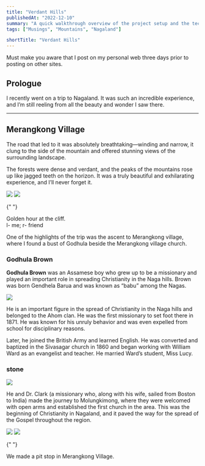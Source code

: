 ```yaml
---
title: "Verdant Hills"
publishedAt: "2022-12-10"
summary: "A quick walkthrough overview of the project setup and the technology stack we used."
tags: ["Musings", "Mountains", "Nagaland"]

shortTitle: "Verdant Hills"
---
```


<Alert>
  Must make you aware that I post on my personal web three days prior to posting
  on other sites.
</Alert>

## Prologue

I recently went on a trip to Nagaland. It was such an incredible experience,
and I’m still reeling from all the beauty and wonder I saw there.

---

## Merangkong Village

The road that led to it was absolutely breathtaking—winding and narrow, it clung
to the side of the mountain and offered stunning views of the surrounding
landscape.

The forests were dense and verdant, and the peaks of the mountains rose up like
jagged teeth on the horizon. It was a truly beautiful and exhilarating
experience, and I’ll never forget it.

<div className="grid grid-cols-2 grid-rows-2 gap-1 overflow-clip rounded-lg">
  <Image width={600} height={400} src="/blog/verdant-hills/cliff.jpg" />
  <Image
    width={600}
    height={400}
    src="/blog/verdant-hills/20221206_145813 (1).jpg"
  />
</div>

{" "}
<figcaption>Golden hour at the cliff.<br/> l- me; r- friend</figcaption>

One of the highlights of the trip was the ascent to Merangkong village, where I
found a bust of Godhula beside the Merangkong village church.

### Godhula Brown

**Godhula Brown** was an Assamese boy who grew up to be a missionary and played
an important role in spreading Christianity in the Naga hills. Brown was born
Gendhela Barua and was known as “babu” among the Nagas.

<Image width={600} height={400} src="/blog/verdant-hills/image.png" />

He is an important figure in the spread of Christianity in the Naga hills and
belonged to the Ahom clan. He was the first missionary to set foot there
in 1871. He was known for his unruly behavior and was even expelled from school
for disciplinary reasons.

Later, he joined the British Army and learned English. He was converted and
baptized in the Sivasagar church in 1860 and began working with William Ward as
an evangelist and teacher. He married Ward’s student, Miss Lucy.

### stone

<Image width={600} height={400} src="/blog/verdant-hills/stone.webp" />

He and Dr. Clark (a missionary who, along with his wife, sailed from Boston to
India) made the journey to Molungkimong, where they were welcomed with open arms
and established the first church in the area. This was the beginning of
Christianity in Nagaland, and it paved the way for the spread of the Gospel
throughout the region.

<div className="grid grid-cols-2 grid-rows-2 gap-1 overflow-clip rounded-lg">
  <Image
    width={600}
    height={400}
    src="/blog/verdant-hills/20221206_154221.jpg"
  />
  <Image
    width={600}
    height={400}
    src="/blog/verdant-hills/20221206_152528.jpg"
  />
</div>

{" "}
<figcaption>We made a pit stop in Merangkong Village.</figcaption>
